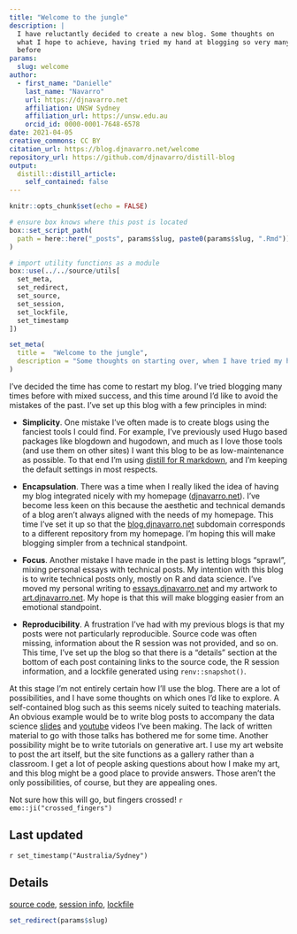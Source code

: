 ```yaml
---
title: "Welcome to the jungle"
description: | 
  I have reluctantly decided to create a new blog. Some thoughts on 
  what I hope to achieve, having tried my hand at blogging so very many times 
  before
params:
  slug: welcome
author:
  - first_name: "Danielle"
    last_name: "Navarro"
    url: https://djnavarro.net
    affiliation: UNSW Sydney
    affiliation_url: https://unsw.edu.au
    orcid_id: 0000-0001-7648-6578
date: 2021-04-05
creative_commons: CC BY
citation_url: https://blog.djnavarro.net/welcome
repository_url: https://github.com/djnavarro/distill-blog
output:
  distill::distill_article:
    self_contained: false
---
```



<!--------------- my typical setup ----------------->

```r
knitr::opts_chunk$set(echo = FALSE)
```

```r
# ensure box knows where this post is located
box::set_script_path(
  path = here::here("_posts", params$slug, paste0(params$slug, ".Rmd"))
)

# import utility functions as a module
box::use(../../source/utils[
  set_meta, 
  set_redirect, 
  set_source, 
  set_session,
  set_lockfile,
  set_timestamp
])
```

```r
set_meta(
  title =  "Welcome to the jungle", 
  description = "Some thoughts on starting over, when I have tried my hand at blogging many times before"
)
```


<!--------------- post begins here ----------------->

I've decided the time has come to restart my blog. I've tried blogging many times before with mixed success, and this time around I'd like to avoid the mistakes of the past. I've set up this blog with a few principles in mind:

- **Simplicity**. One mistake I've often made is to create blogs using the fanciest tools I could find. For example, I've previously used Hugo based packages like blogdown and hugodown, and much as I love those tools (and use them on other sites) I want this blog to be as low-maintenance as possible. To that end I'm using [distill for R markdown](https://rstudio.github.io/distill/), and I'm keeping the default settings in most respects.

- **Encapsulation**. There was a time when I really liked the idea of having my blog integrated nicely with my homepage ([djnavarro.net](https://djnavarro.net)). I've become less keen on this because the aesthetic and technical demands of a blog aren't always aligned with the needs of my homepage. This time I've set it up so that the [blog.djnavarro.net](https://blog.djnavarro.net) subdomain corresponds to a different repository from my homepage. I'm hoping this will make blogging simpler from a technical standpoint.

- **Focus**. Another mistake I have made in the past is letting blogs "sprawl", mixing personal essays with technical posts. My intention with this blog is to write technical posts only, mostly on R and data science. I've moved my personal writing to [essays.djnavarro.net](https://essays.djnavarro.net) and my artwork to [art.djnavarro.net](https://art.djnavarro.net). My hope is that this will make blogging easier from an emotional standpoint. 

- **Reproducibility**. A frustration I've had with my previous blogs is that my posts were not particularly reproducible. Source code was often missing, information about the R session was not provided, and so on. This time, I've set up the blog so that there is a "details" section at the bottom of each post containing links to the source code, the R session information, and a lockfile generated using `renv::snapshot()`.

At this stage I'm not entirely certain how I'll use the blog. There are a lot of possibilities, and I have some thoughts on which ones I'd like to explore. A self-contained blog such as this seems nicely suited to teaching materials. An obvious example would be to write blog posts to accompany the data science [slides](https://slides.djnavarro.net) and [youtube](https://youtube.djnavarro.net) videos I've been making. The lack of written material to go with those talks has bothered me for some time. Another possibility might be to write tutorials on generative art. I use my art website to post the art itself, but the site functions as a gallery rather than a classroom. I get a lot of people asking questions about how I make my art, and this blog might be a good place to provide answers. Those aren't the only possibilities, of course, but they are appealing ones.

Not sure how this will go, but fingers crossed! `r emo::ji("crossed_fingers")`



<!--------------- appendices go here ----------------->

## Last updated {.appendix}

`r set_timestamp("Australia/Sydney")`

## Details {.appendix}

[source code](`r set_source(params$slug)`), [session info](`r set_session(params$slug)`), [lockfile](`r set_lockfile(params$slug)`)


<!--------------- miscellanea ----------------->

```r
set_redirect(params$slug)
```


